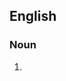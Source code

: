 ==English==

===Noun===
{{en-noun|head=[[hanging]] [[offense]]}}

# {{alternative spelling of|hanging offence|lang=en}}